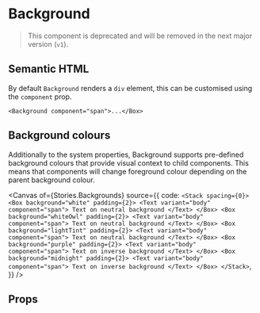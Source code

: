 
<Meta of={Stories} />

# Background

> This component is deprecated and will be removed in the next major version (`v1`).

<Description />

## Semantic HTML

By default `Background` renders a `div` element, this can be customised using the
`component` prop.

```tsx dark
<Background component="span">...</Box>
```

## Background colours

Additionally to the system properties, Background supports pre-defined background colours
that provide visual context to child components. This means that components
will change foreground colour depending on the parent background colour.

<Canvas
  of={Stories.Backgrounds}
  source={{
    code: `
<Stack spacing={0}>
  <Box background="white" padding={2}>
    <Text variant="body" component="span">
      Text on neutral background
    </Text>
  </Box>
  <Box background="whiteOwl" padding={2}>
    <Text variant="body" component="span">
      Text on neutral background
    </Text>
  </Box>
  <Box background="lightTint" padding={2}>
    <Text variant="body" component="span">
      Text on neutral background
    </Text>
  </Box>
  <Box background="purple" padding={2}>
    <Text variant="body" component="span">
      Text on inverse background
    </Text>
  </Box>
  <Box background="midnight" padding={2}>
    <Text variant="body" component="span">
      Text on inverse background
    </Text>
  </Box>
</Stack>
    `,
  }}
/>

## Props

<ArgTypes of={Stories} />
